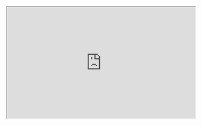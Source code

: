 <iframe
  src="https://app.dashcam.io/replay/6866b237409e098717b01513?share=DkovW2uZbdR9XaIJ8sXkJw&embed=true&timestamp=90000&playbackRate=5"
  width="100%"
  height="300"
/>
